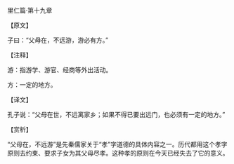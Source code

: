 

里仁篇·第十九章

【原文】

子曰：“父母在，不远游，游必有方。”

【注释】

游：指游学、游官、经商等外出活动。

方：一定的地方。

【译文】

孔子说：“父母在世，不远离家乡；如果不得已要出远门，也必须有一定的地方。”

【赏析】

“父母在，不远游”是先秦儒家关于“孝”字道德的具体内容之一。历代都用这个孝字原则去约束、要求子女为其父母尽孝。这种孝的原则在今天已经失去了它的意义。

